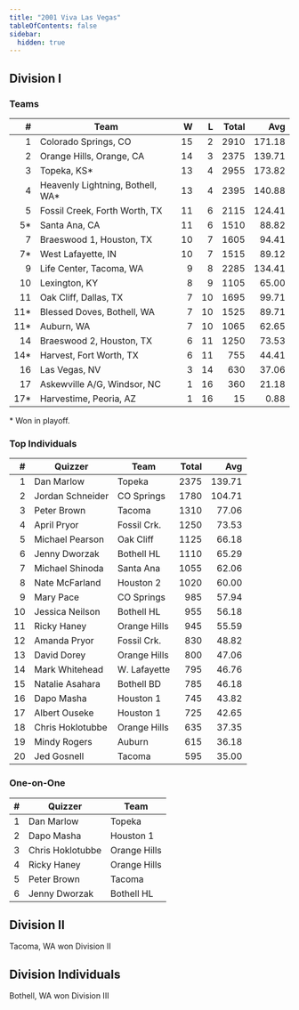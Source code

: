 ```yaml
---
title: "2001 Viva Las Vegas"
tableOfContents: false
sidebar:
  hidden: true
---
```


## Division I

### Teams

|    # | Team                             |    W |    L | Total |    Avg |
| ---: | -------------------------------- | ---: | ---: | ----: | -----: |
|    1 | Colorado Springs, CO             |   15 |    2 |  2910 | 171.18 |
|    2 | Orange Hills, Orange, CA         |   14 |    3 |  2375 | 139.71 |
|    3 | Topeka, KS*                      |   13 |    4 |  2955 | 173.82 |
|    4 | Heavenly Lightning, Bothell, WA* |   13 |    4 |  2395 | 140.88 |
|    5 | Fossil Creek, Forth Worth, TX    |   11 |    6 |  2115 | 124.41 |
|   5* | Santa Ana, CA                    |   11 |    6 |  1510 |  88.82 |
|    7 | Braeswood 1, Houston, TX         |   10 |    7 |  1605 |  94.41 |
|   7* | West Lafayette, IN               |   10 |    7 |  1515 |  89.12 |
|    9 | Life Center, Tacoma, WA          |    9 |    8 |  2285 | 134.41 |
|   10 | Lexington, KY                    |    8 |    9 |  1105 |  65.00 |
|   11 | Oak Cliff, Dallas, TX            |    7 |   10 |  1695 |  99.71 |
|  11* | Blessed Doves, Bothell, WA       |    7 |   10 |  1525 |  89.71 |
|  11* | Auburn, WA                       |    7 |   10 |  1065 |  62.65 |
|   14 | Braeswood 2, Houston, TX         |    6 |   11 |  1250 |  73.53 |
|  14* | Harvest, Fort Worth, TX          |    6 |   11 |   755 |  44.41 |
|   16 | Las Vegas, NV                    |    3 |   14 |   630 |  37.06 |
|   17 | Askewville A/G, Windsor, NC      |    1 |   16 |   360 |  21.18 |
|  17* | Harvestime, Peoria, AZ           |    1 |   16 |    15 |   0.88 |

\* Won in playoff.

### Top Individuals

|    # | Quizzer          | Team         | Total |    Avg |
| ---: | ---------------- | ------------ | ----: | -----: |
|    1 | Dan Marlow       | Topeka       |  2375 | 139.71 |
|    2 | Jordan Schneider | CO Springs   |  1780 | 104.71 |
|    3 | Peter Brown      | Tacoma       |  1310 |  77.06 |
|    4 | April Pryor      | Fossil Crk.  |  1250 |  73.53 |
|    5 | Michael Pearson  | Oak Cliff    |  1125 |  66.18 |
|    6 | Jenny Dworzak    | Bothell HL   |  1110 |  65.29 |
|    7 | Michael Shinoda  | Santa Ana    |  1055 |  62.06 |
|    8 | Nate McFarland   | Houston 2    |  1020 |  60.00 |
|    9 | Mary Pace        | CO Springs   |   985 |  57.94 |
|   10 | Jessica Neilson  | Bothell HL   |   955 |  56.18 |
|   11 | Ricky Haney      | Orange Hills |   945 |  55.59 |
|   12 | Amanda Pryor     | Fossil Crk.  |   830 |  48.82 |
|   13 | David Dorey      | Orange Hills |   800 |  47.06 |
|   14 | Mark Whitehead   | W. Lafayette |   795 |  46.76 |
|   15 | Natalie Asahara  | Bothell BD   |   785 |  46.18 |
|   16 | Dapo Masha       | Houston 1    |   745 |  43.82 |
|   17 | Albert Ouseke    | Houston 1    |   725 |  42.65 |
|   18 | Chris Hoklotubbe | Orange Hills |   635 |  37.35 |
|   19 | Mindy Rogers     | Auburn       |   615 |  36.18 |
|   20 | Jed Gosnell      | Tacoma       |   595 |  35.00 |

### One-on-One

|    # | Quizzer          | Team         |
| ---: | ---------------- | ------------ |
|    1 | Dan Marlow       | Topeka       |
|    2 | Dapo Masha       | Houston 1    |
|    3 | Chris Hoklotubbe | Orange Hills |
|    4 | Ricky Haney      | Orange Hills |
|    5 | Peter Brown      | Tacoma       |
|    6 | Jenny Dworzak    | Bothell HL   |

## Division II

Tacoma, WA won Division II

## Division Individuals

Bothell, WA won Division III
